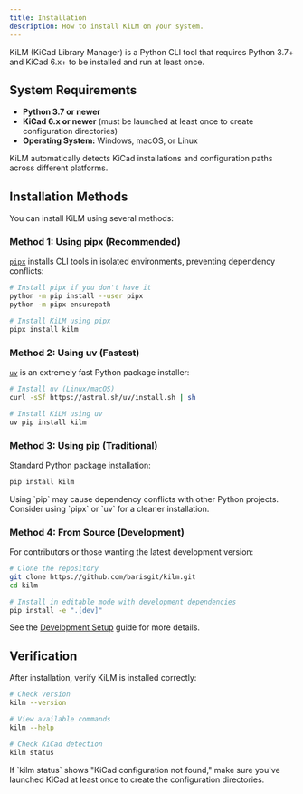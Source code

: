 ```yaml
---
title: Installation
description: How to install KiLM on your system.
---
```



KiLM (KiCad Library Manager) is a Python CLI tool that requires Python 3.7+ and KiCad 6.x+ to be installed and run at least once.

## System Requirements

- **Python 3.7 or newer**
- **KiCad 6.x or newer** (must be launched at least once to create configuration directories)
- **Operating System:** Windows, macOS, or Linux

<Aside type="note">
KiLM automatically detects KiCad installations and configuration paths across different platforms.
</Aside>

## Installation Methods

You can install KiLM using several methods:

### Method 1: Using pipx (Recommended)

[`pipx`](https://pypa.github.io/pipx/) installs CLI tools in isolated environments, preventing dependency conflicts:

```bash
# Install pipx if you don't have it
python -m pip install --user pipx
python -m pipx ensurepath

# Install KiLM using pipx
pipx install kilm
```

### Method 2: Using uv (Fastest)

[`uv`](https://github.com/astral-sh/uv) is an extremely fast Python package installer:

```bash
# Install uv (Linux/macOS)
curl -sSf https://astral.sh/uv/install.sh | sh

# Install KiLM using uv
uv pip install kilm
```

### Method 3: Using pip (Traditional)

Standard Python package installation:

```bash
pip install kilm
```

<Aside type="caution">
Using `pip` may cause dependency conflicts with other Python projects. Consider using `pipx` or `uv` for a cleaner installation.
</Aside>

### Method 4: From Source (Development)

For contributors or those wanting the latest development version:

```bash
# Clone the repository
git clone https://github.com/barisgit/kilm.git
cd kilm

# Install in editable mode with development dependencies
pip install -e ".[dev]"
```

See the [Development Setup](/community/development/) guide for more details.

## Verification

After installation, verify KiLM is installed correctly:

```bash
# Check version
kilm --version

# View available commands
kilm --help

# Check KiCad detection
kilm status
```

<Aside type="tip">
If `kilm status` shows "KiCad configuration not found," make sure you've launched KiCad at least once to create the configuration directories.
</Aside>

